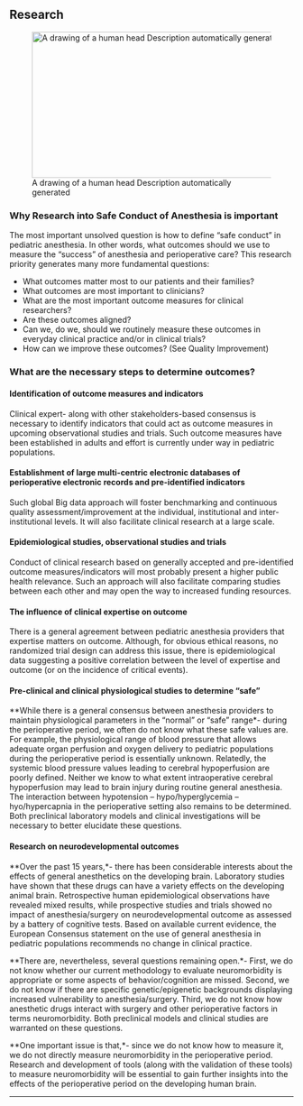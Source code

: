 ## Research

![A drawing of a human head Description automatically generated](media/image7.png){width="5.508333333333334in" height="2.7006944444444443in"}

### Why Research into Safe Conduct of Anesthesia is important
The most important unsolved question is how to define "safe conduct" in pediatric anesthesia. In other words, what outcomes should we use to measure the "success" of anesthesia and perioperative care? This research priority generates many more fundamental questions:

- What outcomes matter most to our patients and their families?
- What outcomes are most important to clinicians?
- What are the most important outcome measures for clinical researchers?
- Are these outcomes aligned?
- Can we, do we, should we routinely measure these outcomes in everyday clinical practice and/or in clinical trials?
- How can we improve these outcomes? (See Quality Improvement)

### What are the necessary steps to determine outcomes?

#### Identification of outcome measures and indicators
Clinical expert- along with other stakeholders-based consensus is necessary to identify indicators that could act as outcome measures in upcoming observational studies and trials. Such outcome measures have been established in adults and effort is currently under way in pediatric populations.

#### Establishment of large multi-centric electronic databases of perioperative electronic records and pre-identified indicators
Such global Big data approach will foster benchmarking and continuous quality assessment/improvement at the individual, institutional and inter-institutional levels. It will also facilitate clinical research at a large scale.

#### Epidemiological studies, observational studies and trials
Conduct of clinical research based on generally accepted and pre-identified outcome measures/indicators will most probably present a higher public health relevance. Such an approach will also facilitate comparing studies between each other and may open the way to increased funding resources.

#### The influence of clinical expertise on outcome
There is a general agreement between pediatric anesthesia providers that expertise matters on outcome. Although, for obvious ethical reasons, no randomized trial design can address this issue, there is epidemiological data suggesting a positive correlation between the level of expertise and outcome (or on the incidence of critical events).

#### Pre-clinical and clinical physiological studies to determine "safe"

**While there is a general consensus between anesthesia providers to maintain physiological parameters in the "normal" or "safe" range*- during the perioperative period, we often do not know what these safe values are. For example, the physiological range of blood pressure that allows adequate organ perfusion and oxygen delivery to pediatric populations during the perioperative period is essentially unknown. Relatedly, the systemic blood pressure values leading to cerebral hypoperfusion are poorly defined. Neither we know to what extent intraoperative cerebral hypoperfusion may lead to brain injury during routine general anesthesia. The interaction between hypotension -- hypo/hyperglycemia -- hyo/hypercapnia in the perioperative setting also remains to be determined. Both preclinical laboratory models and clinical investigations will be necessary to better elucidate these questions.

#### Research on neurodevelopmental outcomes

**Over the past 15 years,*- there has been considerable interests about the effects of general anesthetics on the developing brain. Laboratory studies have shown that these drugs can have a variety effects on the developing animal brain. Retrospective human epidemiological observations have revealed mixed results, while prospective studies and trials showed no impact of anesthesia/surgery on neurodevelopmental outcome as assessed by a battery of cognitive tests. Based on available current evidence, the European Consensus statement on the use of general anesthesia in pediatric populations recommends no change in clinical practice.

**There are, nevertheless, several questions remaining open.*- First, we do not know whether our current methodology to evaluate neuromorbidity is appropriate or some aspects of behavior/cognition are missed. Second, we do not know if there are specific genetic/epigenetic backgrounds displaying increased vulnerability to anesthesia/surgery. Third, we do not know how anesthetic drugs interact with surgery and other perioperative factors in terms neuromorbidity. Both preclinical models and clinical studies are warranted on these questions.

**One important issue is that,*- since we do not know how to measure it, we do not directly measure neuromorbidity in the perioperative period. Research and development of tools (along with the validation of these tools) to measure neuromorbidity will be essential to gain further insights into the effects of the perioperative period on the developing human brain.




------




